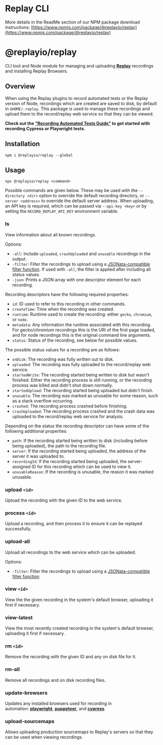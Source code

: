 # Replay CLI

More details in the ReadMe section of our NPM package download instructions: [https://www.npmjs.com/package/@replayio/replay](https://www.npmjs.com/package/@replayio/replay)

# **@replayio/replay**

CLI tool and Node module for managing and uploading **[Replay](https://replay.io/)** recordings and installing Replay Browsers.

## **Overview**

When using the Replay plugins to record automated tests or the Replay version of Node, recordings which are created are saved to disk, by default in `$HOME/.replay`. This package is used to manage these recordings and upload them to the record/replay web service so that they can be viewed.

**Check out the ["Recording Automated Tests Guide"](https://docs.replay.io/docs/recording-automated-tests-5bf7d91b65cd46deab1867b07bd12bdf) to get started with recording Cypress or Playwright tests.**

## **Installation**

`npm i @replayio/replay --global`

## **Usage**

`npx @replayio/replay <command>`

Possible commands are given below. These may be used with the `--directory <dir>` option to override the default recording directory, or `--server <address>` to override the default server address. When uploading, an API key is required, which can be passed via `--api-key <key>` or by setting the `RECORD_REPLAY_API_KEY` environment variable.

### **ls**

View information about all known recordings.

Options:

- `-all`: Include `uploaded`, `crashUploaded` and `unusable` recordings in the output.
- `-filter`: Filter the recordings to upload using a [JSONata-compatible filter function](https://docs.jsonata.org/higher-order-functions#filter). If used with `-all`, the filter is applied after including all status values.
- `-json`: Prints a JSON array with one descriptor element for each recording.

Recording descriptors have the following required properties:

- `id`: ID used to refer to this recording in other commands.
- `createTime`: Time when the recording was created.
- `runtime`: Runtime used to create the recording: either `gecko`, `chromium`, or `node`.
- `metadata`: Any information the runtime associated with this recording. For gecko/chromium recordings this is the URI of the first page loaded, and for node recordings this is the original command line arguments.
- `status`: Status of the recording, see below for possible values.

The possible status values for a recording are as follows:

- `onDisk`: The recording was fully written out to disk.
- `uploaded`: The recording was fully uploaded to the record/replay web service.
- `startedWrite`: The recording started being written to disk but wasn't finished. Either the recording process is still running, or the recording process was killed and didn't shut down normally.
- `startedUpload`: The recording started being uploaded but didn't finish.
- `unusable`: The recording was marked as unusable for some reason, such as a stack overflow occurring.
- `crashed`: The recording process crashed before finishing.
- `crashUploaded`: The recording process crashed and the crash data was uploaded to the record/replay web service for analysis.

Depending on the status the recording descriptor can have some of the following additional properties:

- `path`: If the recording started being written to disk (including before being uploaded), the path to the recording file.
- `server`: If the recording started being uploaded, the address of the server it was uploaded to.
- `recordingId`: If the recording started being uploaded, the server-assigned ID for this recording which can be used to view it.
- `unusableReason`: If the recording is unusable, the reason it was marked unusable.

### **upload `<id>`**

Upload the recording with the given ID to the web service.

### **process `<id>`**

Upload a recording, and then process it to ensure it can be replayed successfully.

### **upload-all**

Upload all recordings to the web service which can be uploaded.

Options:

- `-filter`: Filter the recordings to upload using a [JSONata-compatible filter function](https://docs.jsonata.org/higher-order-functions#filter)

### **view `<id>`**

View the the given recording in the system's default browser, uploading it first if necessary.

### **view-latest**

View the most recently created recording in the system's default browser, uploading it first if necessary.

### **rm `<id>`**

Remove the recording with the given ID and any on disk file for it.

### **rm-all**

Remove all recordings and on disk recording files.

### **update-browsers**

Updates any installed browsers used for recording in automation: **[playwright](https://www.npmjs.com/package/@replayio/playwright)**, **[puppeteer](https://www.npmjs.com/package/@replayio/puppeteer)**, and **[cypress](https://www.npmjs.com/package/@replayio/cypress)**.

### **upload-sourcemaps**

Allows uploading production sourcemaps to Replay's servers so that they can be used when viewing recordings.